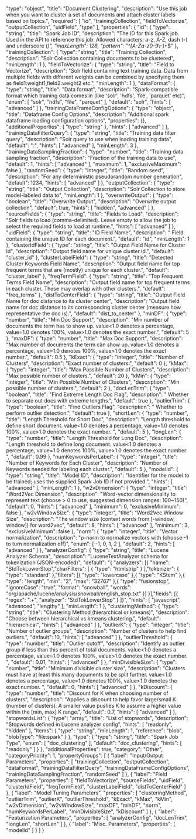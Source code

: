   "type": "object",
  "title": "Document Clustering",
  "description": "Use this job when you want to cluster a set of documents and attach cluster labels based on topics.",
  "required": [
    "id",
    "trainingCollection",
    "fieldToVectorize",
    "outputCollection",
    "uidField",
    "type"
  ],
  "properties": {
    "id": {
      "type": "string",
      "title": "Spark Job ID",
      "description": "The ID for this Spark job. Used in the API to reference this job. Allowed characters: a-z, A-Z, dash (-) and underscore (_)",
      "maxLength": 128,
      "pattern": "^[A-Za-z0-9_\\-]+$"
    },
    "trainingCollection": {
      "type": "string",
      "title": "Training Collection",
      "description": "Solr Collection containing documents to be clustered",
      "minLength": 1
    },
    "fieldToVectorize": {
      "type": "string",
      "title": "Field to Vectorize",
      "description": "Solr field containing text training data. Data from multiple fields with different weights can be combined by specifying them as field1:weight1,field2:weight2 etc.",
      "minLength": 1
    },
    "dataFormat": {
      "type": "string",
      "title": "Data format",
      "description": "Spark-compatible format which training data comes in (like 'solr', 'hdfs', 'file', 'parquet' etc)",
      "enum": [
        "solr",
        "hdfs",
        "file",
        "parquet"
      ],
      "default": "solr",
      "hints": [
        "advanced"
      ]
    },
    "trainingDataFrameConfigOptions": {
      "type": "object",
      "title": "Dataframe Config Options",
      "description": "Additional spark dataframe loading configuration options",
      "properties": {},
      "additionalProperties": {
        "type": "string"
      },
      "hints": [
        "advanced"
      ]
    },
    "trainingDataFilterQuery": {
      "type": "string",
      "title": "Training data filter query",
      "description": "Solr query to use when loading training data",
      "default": "*:*",
      "hints": [
        "advanced"
      ],
      "minLength": 3
    },
    "trainingDataSamplingFraction": {
      "type": "number",
      "title": "Training data sampling fraction",
      "description": "Fraction of the training data to use",
      "default": 1,
      "hints": [
        "advanced"
      ],
      "maximum": 1,
      "exclusiveMaximum": false
    },
    "randomSeed": {
      "type": "integer",
      "title": "Random seed",
      "description": "For any deterministic pseudorandom number generation",
      "default": 1234,
      "hints": [
        "advanced"
      ]
    },
    "outputCollection": {
      "type": "string",
      "title": "Output Collection",
      "description": "Solr Collection to store model-labeled data to",
      "minLength": 1
    },
    "overwriteOutput": {
      "type": "boolean",
      "title": "Overwrite Output",
      "description": "Overwrite output collection",
      "default": true,
      "hints": [
        "hidden",
        "advanced"
      ]
    },
    "sourceFields": {
      "type": "string",
      "title": "Fields to Load",
      "description": "Solr fields to load (comma-delimited). Leave empty to allow the job to select the required fields to load at runtime.",
      "hints": [
        "advanced"
      ]
    },
    "uidField": {
      "type": "string",
      "title": "ID Field Name",
      "description": " Field containing the unique ID for each document.",
      "default": "id",
      "minLength": 1
    },
    "clusterIdField": {
      "type": "string",
      "title": "Output Field Name for Cluster Id",
      "description": "Output field name for unique cluster id.",
      "default": "cluster_id"
    },
    "clusterLabelField": {
      "type": "string",
      "title": "Detected Cluster Keywords Field Name",
      "description": "Output field name for top frequent terms that are (mostly) unique for each cluster.",
      "default": "cluster_label"
    },
    "freqTermField": {
      "type": "string",
      "title": "Top Frequent Terms Field Name",
      "description": "Output field name for top frequent terms in each cluster. These may overlap with other clusters.",
      "default": "freq_terms"
    },
    "distToCenterField": {
      "type": "string",
      "title": "Output Field Name for doc distance to its cluster center",
      "description": "Output field name for doc distance to its corresponding cluster center (measure how representative the doc is).",
      "default": "dist_to_center"
    },
    "minDF": {
      "type": "number",
      "title": "Min Doc Support",
      "description": "Min number of documents the term has to show up. value<1.0 denotes a percentage, value=1.0 denotes 100%, value>1.0 denotes the exact number.",
      "default": 5
    },
    "maxDF": {
      "type": "number",
      "title": "Max Doc Support",
      "description": "Max number of documents the term can show up. value<1.0 denotes a percentage, value=1.0 denotes 100%, value>1.0 denotes the exact number.",
      "default": 0.5
    },
    "kExact": {
      "type": "integer",
      "title": "Number of Clusters",
      "description": "Exact number of clusters.",
      "default": 0
    },
    "kMax": {
      "type": "integer",
      "title": "Max Possible Number of Clusters",
      "description": "Max possible number of clusters.",
      "default": 20
    },
    "kMin": {
      "type": "integer",
      "title": "Min Possible Number of Clusters",
      "description": "Min possible number of clusters.",
      "default": 2
    },
    "docLenTrim": {
      "type": "boolean",
      "title": "Find Extreme Length Doc Flag",
      "description": " Whether to separate out docs with extreme lengths.",
      "default": true
    },
    "outlierTrim": {
      "type": "boolean",
      "title": "Find Outliers Flag",
      "description": " Whether to perform outlier detection.",
      "default": true
    },
    "shortLen": {
      "type": "number",
      "title": "Length Threshold for Short Doc",
      "description": "Length threshold to define short document. value<1.0 denotes a percentage, value=1.0 denotes 100%, value>1.0 denotes the exact number. ",
      "default": 5
    },
    "longLen": {
      "type": "number",
      "title": "Length Threshold for Long Doc",
      "description": "Length threshold to define long document. value<1.0 denotes a percentage, value=1.0 denotes 100%, value>1.0 denotes the exact number. ",
      "default": 0.99
    },
    "numKeywordsPerLabel": {
      "type": "integer",
      "title": "Number of Keywords for Each Cluster",
      "description": "Number of Keywords needed for labeling each cluster.",
      "default": 5
    },
    "modelId": {
      "type": "string",
      "title": "Model ID",
      "description": "Identifier for the model to be trained; uses the supplied Spark Job ID if not provided.",
      "hints": [
        "advanced"
      ],
      "minLength": 1
    },
    "w2vDimension": {
      "type": "integer",
      "title": "Word2Vec Dimension",
      "description": "Word-vector dimensionality to represent text (choose > 0 to use, suggested dimension ranges: 100~150)",
      "default": 0,
      "hints": [
        "advanced"
      ],
      "minimum": 0,
      "exclusiveMinimum": false
    },
    "w2vWindowSize": {
      "type": "integer",
      "title": "Word2Vec Window Size",
      "description": "The window size (context words from [-window, window]) for word2vec",
      "default": 8,
      "hints": [
        "advanced"
      ],
      "minimum": 3,
      "exclusiveMinimum": false
    },
    "norm": {
      "type": "integer",
      "title": "Vector normalization",
      "description": "p-norm to normalize vectors with (choose -1 to turn normalization off)",
      "enum": [
        -1,
        0,
        1,
        2
      ],
      "default": 2,
      "hints": [
        "advanced"
      ]
    },
    "analyzerConfig": {
      "type": "string",
      "title": "Lucene Analyzer Schema",
      "description": "LuceneTextAnalyzer schema for tokenization (JSON-encoded)",
      "default": "{ \"analyzers\": [{ \"name\": \"StdTokLowerStop\",\"charFilters\": [ { \"type\": \"htmlstrip\" } ],\"tokenizer\": { \"type\": \"standard\" },\"filters\": [{ \"type\": \"lowercase\" },{ \"type\": \"KStem\" },{ \"type\": \"length\", \"min\": \"2\", \"max\": \"32767\" },{ \"type\": \"fusionstop\", \"ignoreCase\": \"true\", \"format\": \"snowball\", \"words\": \"org/apache/lucene/analysis/snowball/english_stop.txt\" }] }],\"fields\": [{ \"regex\": \".+\", \"analyzer\": \"StdTokLowerStop\" } ]}",
      "hints": [
        "javascript",
        "advanced",
        "lengthy"
      ],
      "minLength": 1
    },
    "clusteringMethod": {
      "type": "string",
      "title": "Clustering Method (hierarchical or kmeans)",
      "description": "Choose between hierarchical vs kmeans clustering.",
      "default": "hierarchical",
      "hints": [
        "advanced"
      ]
    },
    "outlierK": {
      "type": "integer",
      "title": "Number of outlier groups",
      "description": "Number of clusters to help find outliers.",
      "default": 10,
      "hints": [
        "advanced"
      ]
    },
    "outlierThreshold": {
      "type": "number",
      "title": "Outlier cutoff",
      "description": "Identify as outlier group if less than this percent of total documents. value<1.0 denotes a percentage, value=1.0 denotes 100%, value>1.0 denotes the exact number. ",
      "default": 0.01,
      "hints": [
        "advanced"
      ]
    },
    "minDivisibleSize": {
      "type": "number",
      "title": "Minimum divisible cluster size",
      "description": "Clusters must have at least this many documents to be split further. value<1.0 denotes a percentage, value=1.0 denotes 100%, value>1.0 denotes the exact number. ",
      "default": 0,
      "hints": [
        "advanced"
      ]
    },
    "kDiscount": {
      "type": "number",
      "title": "Discount for K when choosing number of clusters",
      "description": "Applies a discount to help favor large/small K (number of clusters). A smaller value pushes K to assume a higher value within the [min, max] K range.",
      "default": 0.7,
      "hints": [
        "advanced"
      ]
    },
    "stopwordsList": {
      "type": "array",
      "title": "List of stopwords",
      "description": "Stopwords defined in Lucene analyzer config",
      "hints": [
        "readonly",
        "hidden"
      ],
      "items": {
        "type": "string",
        "minLength": 1,
        "reference": "blob",
        "blobType": "file:spark"
      }
    },
    "type": {
      "type": "string",
      "title": "Spark Job Type",
      "enum": [
        "doc_clustering"
      ],
      "default": "doc_clustering",
      "hints": [
        "readonly"
      ]
    }
  },
  "additionalProperties": true,
  "category": "Other",
  "categoryPriority": 1,
  "propertyGroups": [
    {
      "label": "Input/Output Parameters",
      "properties": [
        "trainingCollection",
        "outputCollection",
        "dataFormat",
        "trainingDataFilterQuery",
        "trainingDataFrameConfigOptions",
        "trainingDataSamplingFraction",
        "randomSeed"
      ]
    },
    {
      "label": "Field Parameters",
      "properties": [
        "fieldToVectorize",
        "sourceFields",
        "uidField",
        "clusterIdField",
        "freqTermField",
        "clusterLabelField",
        "distToCenterField"
      ]
    },
    {
      "label": "Model Tuning Parameters",
      "properties": [
        "clusteringMethod",
        "outlierTrim",
        "outlierK",
        "outlierThreshold",
        "kExact",
        "kMax",
        "kMin",
        "w2vDimension",
        "w2vWindowSize",
        "maxDF",
        "minDF",
        "norm",
        "numKeywordsPerLabel",
        "minDivisibleSize",
        "kDiscount"
      ]
    },
    {
      "label": "Featurization Parameters",
      "properties": [
        "analyzerConfig",
        "docLenTrim",
        "longLen",
        "shortLen"
      ]
    },
    {
      "label": "Misc. Parameters",
      "properties": [
        "modelId"
      ]
    }
  ]
}
